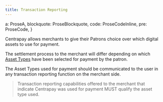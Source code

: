 ```yaml
---
title: Transaction Reporting
---
```

  a: ProseA,
  blockquote: ProseBlockquote,
  code: ProseCodeInline,
  pre: ProseCode,
}

Centrapay allows merchants to give their Patrons choice over which digital assets to use for payment.

The settlement process to the merchant will differ depending on which [Asset Types](https://docs.centrapay.com/api/asset-types) have been selected for payment by the patron.

The Asset Types used for payment should be communicated to the user in any transaction reporting function on the merchant side.

> Transaction reporting capabilities offered to the merchant that indicate Centrapay was used for payment MUST qualify the asset type used.
